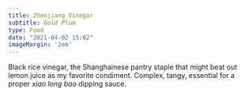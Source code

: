 ```yaml
---
title: Zhenjiang Vinegar
subtitle: Gold Plum
type: Food
date: "2021-04-02 15:02"
imageMargin: '2em'
---
```


Black rice vinegar, the Shanghainese pantry staple that might beat out lemon juice as my favorite condiment. Complex, tangy, essential for a proper _xiao long bao_ dipping sauce.